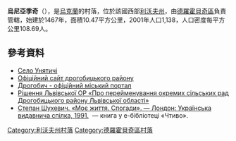 {{No footnotes|time=2019-02-02T04:19:29+00:00}}
{{Bare URLs}}
{{coord|49|22|25|N|23|24|57|E|scale:100000|display=title}}

'''烏尼亞季奇'''（{{lang-uk|Унятичі}}），是[[烏克蘭|烏克蘭]]的村落，位於該國西部[[利沃夫州|利沃夫州]]，由[[德羅霍貝奇區|德羅霍貝奇區]]負責管轄，始建於1467年，面積10.47平方公里，2001年人口1,138，人口密度每平方公里108.69人。

==參考資料==
* [http://gska2.rada.gov.ua/pls/z7502/A005?rdat1=21.06.2006&rf7571=19533 Село Унятичі]{{dead link|date=2018年3月 |bot=InternetArchiveBot |fix-attempted=yes }}
* [https://web.archive.org/web/20060924001826/http://rajon.drohobych.com.ua/ Офіційний сайт дрогобицького району]
* [http://www.drohobych.com Дрогобич - офіційний міський портал]
* [http://www.oblrada.lviv.ua/arhivtext.php?send=rsn5&par=722&item=722 Рішення Львівської ОР «Про перейменування окремих сільських рад Дрогобицького району Львівської області»]{{dead link|date=2018年1月 |bot=InternetArchiveBot |fix-attempted=yes }}
* [http://chtyvo.org.ua/authors/Shukhevych_Stepan/Moie_zhyttia/ Степан Шухевич. «Моє життя. Спогади». — Лондон: Українська видавнича спілка, 1991.] {{Wayback|url=http://chtyvo.org.ua/authors/Shukhevych_Stepan/Moie_zhyttia/ |date=20201204205539 }} — книга у е-бібліотеці «Чтиво».

{{DEFAULTSORT:Унятичі}}
[[Category:利沃夫州村落|Category:利沃夫州村落]]
[[Category:德羅霍貝奇區村落|Category:德羅霍貝奇區村落]]


{{Lviv-geo-stub}}